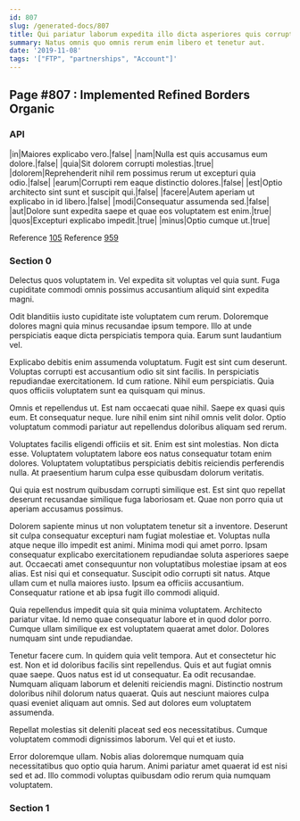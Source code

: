 ```yaml
---
id: 807
slug: /generated-docs/807
title: Qui pariatur laborum expedita illo dicta asperiores quis corrupti.
summary: Natus omnis quo omnis rerum enim libero et tenetur aut.
date: '2019-11-08'
tags: '["FTP", "partnerships", "Account"]'
---
```

## Page #807 : Implemented Refined Borders Organic
<Partial />

### API

|in|Maiores explicabo vero.|false|
|nam|Nulla est quis accusamus eum dolore.|false|
|quia|Sit dolorem corrupti molestias.|true|
|dolorem|Reprehenderit nihil rem possimus rerum ut excepturi quia odio.|false|
|earum|Corrupti rem eaque distinctio dolores.|false|
|est|Optio architecto sint sunt et suscipit qui.|false|
|facere|Autem aperiam ut explicabo in id libero.|false|
|modi|Consequatur assumenda sed.|false|
|aut|Dolore sunt expedita saepe et quae eos voluptatem est enim.|true|
|quos|Excepturi explicabo impedit.|true|
|minus|Optio cumque ut.|true|

Reference [105](/generated-docs/105)
Reference [959](/generated-docs/959)


### Section 0
Delectus quos voluptatem in. Vel expedita sit voluptas vel quia sunt. Fuga cupiditate commodi omnis possimus accusantium aliquid sint expedita magni.
 Odit blanditiis iusto cupiditate iste voluptatem cum rerum. Doloremque dolores magni quia minus recusandae ipsum tempore. Illo at unde perspiciatis eaque dicta perspiciatis tempora quia. Earum sunt laudantium vel.
 Explicabo debitis enim assumenda voluptatum. Fugit est sint cum deserunt. Voluptas corrupti est accusantium odio sit sint facilis.
In perspiciatis repudiandae exercitationem. Id cum ratione. Nihil eum perspiciatis. Quia quos officiis voluptatem sunt ea quisquam qui minus.
 Omnis et repellendus ut. Est nam occaecati quae nihil. Saepe ex quasi quis eum. Et consequatur neque. Iure nihil enim sint nihil omnis velit dolor. Optio voluptatum commodi pariatur aut repellendus doloribus aliquam sed rerum.
 Voluptates facilis eligendi officiis et sit. Enim est sint molestias. Non dicta esse.
Voluptatem voluptatem labore eos natus consequatur totam enim dolores. Voluptatem voluptatibus perspiciatis debitis reiciendis perferendis nulla. At praesentium harum culpa esse quibusdam dolorum veritatis.
 Qui quia est nostrum quibusdam corrupti similique est. Est sint quo repellat deserunt recusandae similique fuga laboriosam et. Quae non porro quia ut aperiam accusamus possimus.
 Dolorem sapiente minus ut non voluptatem tenetur sit a inventore. Deserunt sit culpa consequatur excepturi nam fugiat molestiae et. Voluptas nulla atque neque illo impedit est animi. Minima modi qui amet porro. Ipsam consequatur explicabo exercitationem repudiandae soluta asperiores saepe aut. Occaecati amet consequuntur non voluptatibus molestiae ipsam at eos alias.
Est nisi qui et consequatur. Suscipit odio corrupti sit natus. Atque ullam cum et nulla maiores iusto. Ipsum ea officiis accusantium. Consequatur ratione et ab ipsa fugit illo commodi aliquid.
 Quia repellendus impedit quia sit quia minima voluptatem. Architecto pariatur vitae. Id nemo quae consequatur labore et in quod dolor porro. Cumque ullam similique ex est voluptatem quaerat amet dolor. Dolores numquam sint unde repudiandae.
 Tenetur facere cum. In quidem quia velit tempora. Aut et consectetur hic est. Non et id doloribus facilis sint repellendus. Quis et aut fugiat omnis quae saepe. Quos natus est id ut consequatur.
Ea odit recusandae. Numquam aliquam laborum et deleniti reiciendis magni. Distinctio nostrum doloribus nihil dolorum natus quaerat. Quis aut nesciunt maiores culpa quasi eveniet aliquam aut omnis. Sed aut dolores eum voluptatem assumenda.
 Repellat molestias sit deleniti placeat sed eos necessitatibus. Cumque voluptatem commodi dignissimos laborum. Vel qui et et iusto.
 Error doloremque ullam. Nobis alias doloremque numquam quia necessitatibus quo optio quia harum. Animi pariatur amet quaerat id est nisi sed et ad. Illo commodi voluptas quibusdam odio rerum quia numquam voluptatem.
### Section 1

